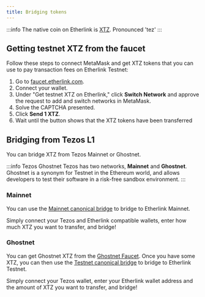 ```yaml
---
title: Bridging tokens
---
```



:::info The native coin on Etherlink is [XTZ](https://coinmarketcap.com/currencies/tezos/).
Pronounced 'tez'
:::

## Getting testnet XTZ from the faucet

Follow these steps to connect MetaMask and get XTZ tokens that you can use to pay transaction fees on Etherlink Testnet:

1. Go to [faucet.etherlink.com](https://faucet.etherlink.com/).
2. Connect your wallet.
3. Under "Get testnet XTZ on Etherlink," click **Switch Network** and approve the request to add and switch networks in MetaMask.
4. Solve the CAPTCHA presented.
5. Click **Send 1 XTZ**.
6. Wait until the button shows that the XTZ tokens have been transferred


## Bridging from Tezos L1

You can bridge XTZ from Tezos Mainnet or Ghostnet.

:::info Tezos Ghostnet
Tezos has two networks, **Mainnet** and **Ghostnet**. Ghostnet is a synonym for Testnet in the Ethereum world, and allows developers to test their software in a risk-free sandbox environment.
:::

### Mainnet

You can use the [Mainnet canonical bridge](https://bridge.etherlink.com/) to bridge to Etherlink Mainnet.

Simply connect your Tezos and Etherlink compatible wallets, enter how much XTZ you want to transfer, and bridge!

### Ghostnet

You can get Ghostnet XTZ from the [Ghostnet Faucet](https://faucet.ghostnet.teztnets.com/). Once you have some XTZ, you can then use the [Testnet canonical bridge](https://bridge-xi.vercel.app/) to bridge to Etherlink Testnet.

Simply connect your Tezos wallet, enter your Etherlink wallet address and the amount of XTZ you want to transfer, and bridge!
